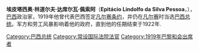 {{Infobox President
|original_name ={{lang|pt|Epitácio Lindolfo da Silva Pessoa}}
|image =Epitacio2.jpg
|caption       =
|country       =[[巴西|巴西]]
|order         = 12
|term_start    =1919年7月28日
|term_end      =1922年11月15日
|office    =巴西总统
|predecessor  = [[德尔芬·莫雷拉|德尔芬·莫雷拉]]
|successor    = [[阿图尔·达席尔瓦·贝纳德斯|阿图尔·达席尔瓦·贝纳德斯]]
|birth_date   = 1865年5月23日
|birth_place  = [[帕拉伊巴州|帕拉伊巴州]][[翁布泽罗|翁布泽罗]](Umbuzeiro)
| death_date=1942年2月13日
| death_place=[[里约热内卢|里约热内卢]][[佩特罗波利斯|佩特罗波利斯]](Petrópolis)
|vicepresident=[[Delfim_Moreira|Delfim Moreira]], until [[July_1|July 1]], 1920<br />[[Francisco_Álvaro_Bueno_de_Paiva|Bueno de Paiva]], from [[November_11|November 11]], 1920  
|spouse       = 
|party        =无
}}
'''埃皮塔西奥·林道尔夫·达席尔瓦·佩索阿'''（'''Epitácio Lindolfo da Silva Pessoa'''，{{bd|1865年|5月23日|1942年|2月13日|catIdx=M}}），[[巴西|巴西]]政治家，1919年他曾代表巴西签定[[凡尔赛条约|凡尔赛条约]]，并仍在[[凡尔赛|凡尔赛]]时当选[[巴西总统|巴西总统]]。军方和劳工风暴影响着他的政府，直到他的任期结束于1922年.



{{start box}}
{{s-before|[[德尔芬·莫雷拉|德尔芬·莫雷拉]]}} 
{{s-title|[[巴西总统|巴西总统]]|years=1919年–1922年}} 
{{s-after|[[阿图尔·达席尔瓦·贝纳德斯|阿图尔·达席尔瓦·贝纳德斯]]}}
{{end box}}

{{美洲政治人物小作品}}
{{Brazil-bio-stub}}
{{巴西總統}}
{{DEFAULTSORT:Pessoa, Epitacio Da Silva}}
[[Category:巴西总统|Category:巴西总统]]
[[Category:常设国际法院法官|Category:常设国际法院法官]]
[[Category:1919年巴黎和会出席者|Category:1919年巴黎和会出席者]]